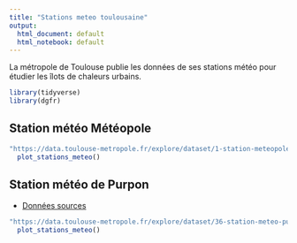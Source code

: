 ```yaml
---
title: "Stations meteo toulousaine"
output:
  html_document: default
  html_notebook: default
---
```


La métropole de Toulouse publie les données de ses stations météo pour étudier les îlots de chaleurs urbains.


```r
library(tidyverse)
library(dgfr)
```

## Station météo Météopole 

```r
"https://data.toulouse-metropole.fr/explore/dataset/1-station-meteopole/download?format=csv&timezone=Europe/Berlin&use_labels_for_header=true" %>%
  plot_stations_meteo()
```

## Station météo de Purpon

* [Données sources](https://www.data.gouv.fr/fr/datasets/5d31439806e3e77d64e75019/#_)

```r
"https://data.toulouse-metropole.fr/explore/dataset/36-station-meteo-purpan/download?format=csv&timezone=Europe/Berlin&use_labels_for_header=true" %>%
  plot_stations_meteo()
```


